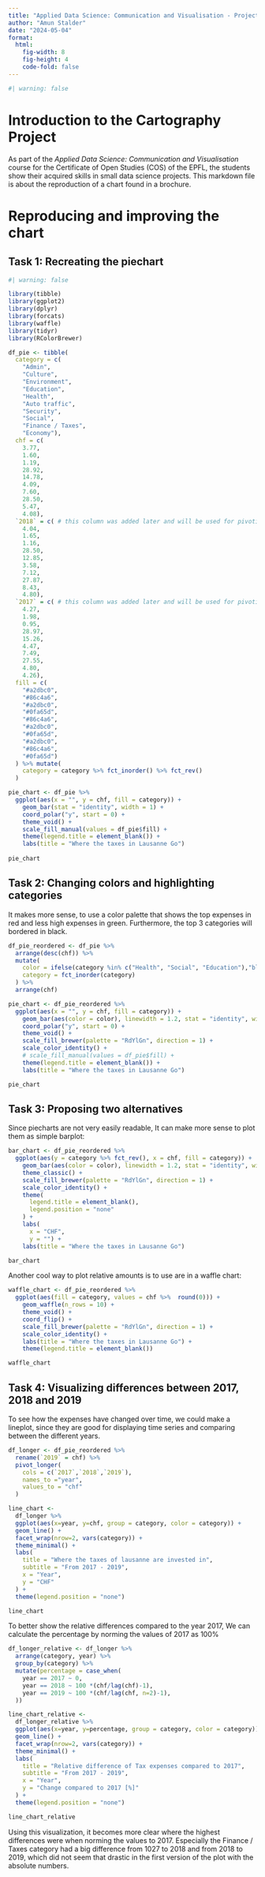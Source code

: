 ```yaml
---
title: "Applied Data Science: Communication and Visualisation - Project 1.4"
author: "Amun Stalder"
date: "2024-05-04"
format: 
  html:
    fig-width: 8
    fig-height: 4
    code-fold: false
---
```

```r
#| warning: false
```

# Introduction to the Cartography Project
As part of the *Applied Data Science: Communication and Visualisation* course for
the Certificate of Open Studies (COS) of the EPFL, the students show their acquired skills
in small data science projects. This markdown file is about the reproduction of
a chart found in a brochure.

# Reproducing and improving the chart
## Task 1: Recreating the piechart

```r
#| warning: false

library(tibble)
library(ggplot2)
library(dplyr)
library(forcats)
library(waffle)
library(tidyr)
library(RColorBrewer)

df_pie <- tibble(
  category = c(
    "Admin",
    "Culture",
    "Environment",
    "Education",
    "Health",
    "Auto traffic",
    "Security",
    "Social",
    "Finance / Taxes",
    "Economy"),
  chf = c(
    3.77,
    1.60,
    1.19,
    28.92,
    14.78,
    4.09,
    7.60,
    28.50,
    5.47,
    4.08),
  `2018` = c( # this column was added later and will be used for pivoting
    4.04,
    1.65,
    1.16,
    28.50,
    12.85,
    3.58,
    7.12,
    27.87,
    8.43,
    4.80),
  `2017` = c( # this column was added later and will be used for pivoting
    4.27,
    1.98,
    0.95,
    28.97,
    15.26,
    4.47,
    7.49,
    27.55,
    4.80,
    4.26),
  fill = c(
    "#a2dbc0",
    "#86c4a6",
    "#a2dbc0",
    "#0fa65d",
    "#86c4a6",
    "#a2dbc0",
    "#0fa65d",
    "#a2dbc0",
    "#86c4a6",
    "#0fa65d")
  ) %>% mutate(
    category = category %>% fct_inorder() %>% fct_rev()
  )

pie_chart <- df_pie %>% 
  ggplot(aes(x = "", y = chf, fill = category)) +
    geom_bar(stat = "identity", width = 1) +
    coord_polar("y", start = 0) +
    theme_void() +
    scale_fill_manual(values = df_pie$fill) +
    theme(legend.title = element_blank()) +
    labs(title = "Where the taxes in Lausanne Go")
  
pie_chart

```

## Task 2: Changing colors and highlighting categories
It makes more sense, to use a color palette that shows the top expenses in red
and less high expenses in green. Furthermore, the top 3 categories will bordered
in black.

```r

df_pie_reordered <- df_pie %>% 
  arrange(desc(chf)) %>% 
  mutate(
    color = ifelse(category %in% c("Health", "Social", "Education"),"black", NA),
    category = fct_inorder(category)
  ) %>% 
  arrange(chf)

pie_chart <- df_pie_reordered %>% 
  ggplot(aes(x = "", y = chf, fill = category)) +
    geom_bar(aes(color = color), linewidth = 1.2, stat = "identity", width = 1 ) +
    coord_polar("y", start = 0) +
    theme_void() +
    scale_fill_brewer(palette = "RdYlGn", direction = 1) +
    scale_color_identity() +
    # scale_fill_manual(values = df_pie$fill) +
    theme(legend.title = element_blank()) +
    labs(title = "Where the taxes in Lausanne Go")

pie_chart

```

## Task 3: Proposing two alternatives
Since piecharts are not very easily readable, It can make more sense to plot them
as simple barplot:

```r

bar_chart <- df_pie_reordered %>% 
  ggplot(aes(y = category %>% fct_rev(), x = chf, fill = category)) +
    geom_bar(aes(color = color), linewidth = 1.2, stat = "identity", width = 1 ) +
    theme_classic() +
    scale_fill_brewer(palette = "RdYlGn", direction = 1) +
    scale_color_identity() +
    theme(
      legend.title = element_blank(),
      legend.position = "none"
    ) +
    labs(
      x = "CHF",
      y = "") +
    labs(title = "Where the taxes in Lausanne Go")

bar_chart

```
Another cool way to plot relative amounts is to use are in a waffle chart:

```r

waffle_chart <- df_pie_reordered %>% 
  ggplot(aes(fill = category, values = chf %>%  round(0))) +
    geom_waffle(n_rows = 10) +
    theme_void() +
    coord_flip() +
    scale_fill_brewer(palette = "RdYlGn", direction = 1) +
    scale_color_identity() +
    labs(title = "Where the taxes in Lausanne Go") +
    theme(legend.title = element_blank())

waffle_chart

```
## Task 4: Visualizing differences between 2017, 2018 and 2019
To see how the expenses have changed over time, we could make a lineplot, since
they are good for displaying time series and comparing between the different years.
```r

df_longer <- df_pie_reordered %>% 
  rename(`2019` = chf) %>% 
  pivot_longer(
    cols = c(`2017`,`2018`,`2019`),
    names_to ="year",
    values_to = "chf"
  )

line_chart <- 
  df_longer %>% 
  ggplot(aes(x=year, y=chf, group = category, color = category)) +
  geom_line() +
  facet_wrap(nrow=2, vars(category)) +
  theme_minimal() +
  labs(
    title = "Where the taxes of lausanne are invested in",
    subtitle = "From 2017 - 2019",
    x = "Year",
    y = "CHF"
  ) +
  theme(legend.position = "none")

line_chart

```
To better show the relative differences compared to the year 2017, We can calculate
the percentage by norming the values of 2017 as 100%
```r
df_longer_relative <- df_longer %>% 
  arrange(category, year) %>% 
  group_by(category) %>% 
  mutate(percentage = case_when(
    year == 2017 ~ 0,
    year == 2018 ~ 100 *(chf/lag(chf)-1),
    year == 2019 ~ 100 *(chf/lag(chf, n=2)-1),
  ))

line_chart_relative <- 
  df_longer_relative %>% 
  ggplot(aes(x=year, y=percentage, group = category, color = category)) +
  geom_line() +
  facet_wrap(nrow=2, vars(category)) +
  theme_minimal() +
  labs(
    title = "Relative difference of Tax expenses compared to 2017",
    subtitle = "From 2017 - 2019",
    x = "Year",
    y = "Change compared to 2017 [%]"
  ) +
  theme(legend.position = "none")

line_chart_relative
```
Using this visualization, it becomes more clear where the highest differences were
when norming the values to 2017. Especially the Finance / Taxes category had a big
difference from 1027 to 2018 and from 2018 to 2019, which did not seem that drastic in the 
first version of the plot with the absolute numbers.